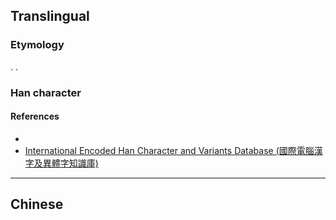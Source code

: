 {{also|憶}}
{{character info}}
==Translingual==

===Etymology===
{{Han simp|憶|f=意|t=乙}}. {{Han compound|ls=psc|心|c1=s|t1=heart|alt1=忄|乙|c2=p}}.

===Han character===
{{Han char|rn=61|rad=心|as=1|sn=4|canj=PN|four=97010|ids=⿰忄乙}}

====References====
* {{Han ref|hdz=42268.02|uh=5FC6}}
* [http://chardb.iis.sinica.edu.tw/char/11230 International Encoded Han Character and Variants Database (國際電腦漢字及異體字知識庫)]

----

==Chinese==
{{zh-see|憶}}